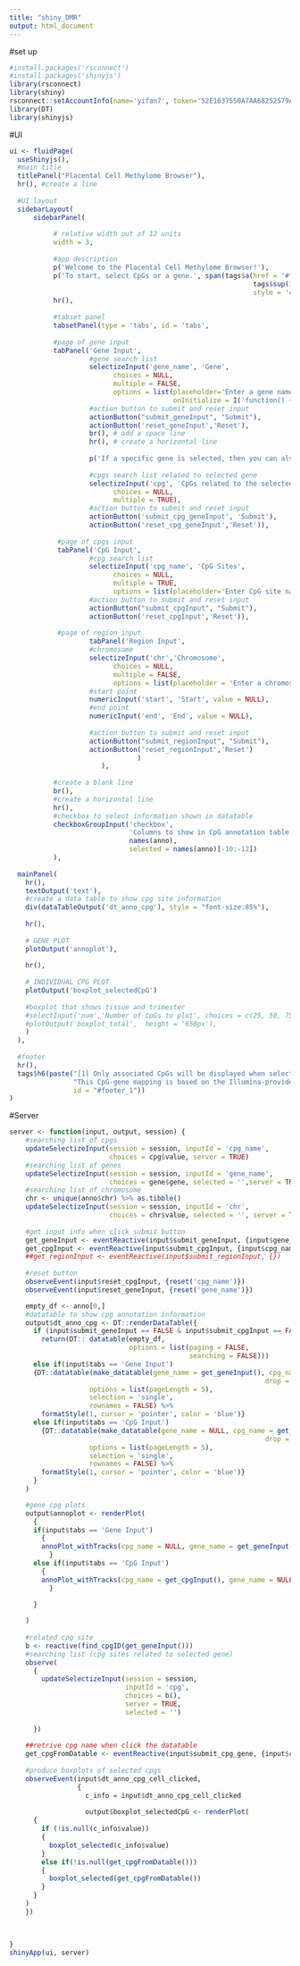 ```yaml
---
title: "shiny_DMR"
output: html_document
---
```


#set up
```r
#install.packages('rsconnect')
#install.packages('shinyjs')
library(rsconnect)
library(shiny)
rsconnect::setAccountInfo(name='yifan7', token='52E1037550A7AA68252579A98EE8AA38', secret='+NlrJysSVZHa5LQQb9slmYRDXExPfjF0QbxMjUH1')
library(DT)
library(shinyjs)
```

#UI
```r
ui <- fluidPage(
  useShinyjs(),
  #main title
  titlePanel("Placental Cell Methylome Browser"),
  hr(), #create a line
  
  #UI layout
  sidebarLayout(
      sidebarPanel(
          
           # relative width out of 12 units
           width = 3,
       
           #app description
           p('Welcome to the Placental Cell Methylome Browser!'),
           p('To start, select CpGs or a gene.', span(tags$a(href = '#footer_1', 
                                                             tags$sup(1), 
                                                             style = 'color:blue'))),
           hr(),
           
           #tabset panel
           tabsetPanel(type = 'tabs', id = 'tabs',
                       
           #page of gene input 
           tabPanel('Gene Input',
                    #gene search list
                    selectizeInput('gene_name', 'Gene', 
                          choices = NULL, 
                          multiple = FALSE,
                          options = list(placeholder='Enter a gene name',
                                         onInitialize = I('function() { this.setValue(""); }'))),
                    #action button to submit and reset input
                    actionButton("submit_geneInput", "Submit"),
                    actionButton('reset_geneInput','Reset'),
                    br(), # add a space line
                    hr(), # create a horizontal line
           
                    p('If a specific gene is selected, then you can also display specific associated-CpGs'),
           
                    #cpgs search list related to selected gene
                    selectizeInput('cpg', 'CpGs related to the selected gene', 
                          choices = NULL,
                          multiple = TRUE),
                    #action button to submit and reset input
                    actionButton('submit_cpg_geneInput', 'Submit'),
                    actionButton('reset_cpg_geneInput','Reset')),
                       
            #page of cpgs input
            tabPanel('CpG Input',
                    #cpg search list
                    selectizeInput('cpg_name', 'CpG Sites', 
                          choices = NULL,
                          multiple = TRUE,
                          options = list(placeholder='Enter CpG site names' )),
                    #action button to submit and reset input
                    actionButton("submit_cpgInput", "Submit"),
                    actionButton('reset_cpgInput','Reset')),
                       
            #page of region input
                    tabPanel('Region Input',
                    #chromosome 
                    selectizeInput('chr','Chromosome',
                          choices = NULL,
                          multiple = FALSE,
                          options = list(placeholder = 'Enter a chromosome')),
                    #start point
                    numericInput('start', 'Start', value = NULL),
                    #end point
                    numericInput('end', 'End', value = NULL),
                    
                    #action button to submit and reset input
                    actionButton("submit_regionInput", "Submit"),
                    actionButton('reset_regionInput','Reset')
                                )
                       ),
           
           #create a blank line
           br(),
           #create a horizontal line
           hr(),
           #checkbox to select information shown in datatable
           checkboxGroupInput('checkbox', 
                              'Columns to show in CpG annotation table', 
                              names(anno), 
                              selected = names(anno)[-10:-12])
           ), 
  
  mainPanel(
    hr(),
    textOutput('text'),
    #create a data table to show cpg site information 
    div(dataTableOutput('dt_anno_cpg'), style = "font-size:85%"),
    
    hr(),
    
    # GENE PLOT
    plotOutput('annoplot'),
    
    hr(),
    
    # INDIVIDUAL CPG PLOT
    plotOutput('boxplot_selectedCpG')
  
    #boxplot that shows tissue and trimester
    #selectInput('num','Number of CpGs to plot', choices = c(25, 50, 75,100)),
    #plotOutput('boxplot_total',  height = '650px'),
    )
  ),
  
  #footer
  hr(),
  tags$h6(paste("[1] Only associated CpGs will be displayed when selecting a gene.",
                "This CpG-gene mapping is based on the Illumina-provided EPIC array annotation.", 
                id = "#footer_1"))
)


```

#Server
```r
server <- function(input, output, session) {
    #searching list of cpgs
    updateSelectizeInput(session = session, inputId = 'cpg_name', 
                         choices = cpg$value, server = TRUE)
    #searching list of genes
    updateSelectizeInput(session = session, inputId = 'gene_name', 
                         choices = gene$gene, selected = '',server = TRUE)
    #searching list of chromosome
    chr <- unique(anno$chr) %>% as.tibble()
    updateSelectizeInput(session = session, inputId = 'chr',
                         choices = chr$value, selected = '', server = TRUE)
      
    #get input info when click submit button
    get_geneInput <- eventReactive(input$submit_geneInput, {input$gene_name})
    get_cpgInput <- eventReactive(input$submit_cpgInput, {input$cpg_name})
    ##get_regionInput <- eventReactive(input$submit_regionInput, {})
    
    #reset button
    observeEvent(input$reset_cpgInput, {reset('cpg_name')})
    observeEvent(input$reset_geneInput, {reset('gene_name')})

    empty_df <- anno[0,]
    #datatable to show cpg annotation information 
    output$dt_anno_cpg <- DT::renderDataTable({ 
      if (input$submit_geneInput == FALSE & input$submit_cpgInput == FALSE & input$submit_regionInput == FALSE)
        return(DT:: datatable(empty_df, 
                              options = list(paging = FALSE, 
                                             searching = FALSE)))
      else if(input$tabs == 'Gene Input')
      {DT::datatable(make_datatable(gene_name = get_geneInput(), cpg_name = NULL)[,input$checkbox, 
                                                                drop = FALSE], 
                    options = list(pageLength = 5),
                    selection = 'single',
                    rownames = FALSE) %>% 
        formatStyle(1, cursor = 'pointer', color = 'blue')}
      else if(input$tabs == 'CpG Input')
        {DT::datatable(make_datatable(gene_name = NULL, cpg_name = get_cpgInput())[,input$checkbox, 
                                                                drop = FALSE], 
                    options = list(pageLength = 5),
                    selection = 'single',
                    rownames = FALSE) %>% 
        formatStyle(1, cursor = 'pointer', color = 'blue')}
      }
    )

    #gene cpg plots
    output$annoplot <- renderPlot(
      {
      if(input$tabs == 'Gene Input')
        {
        annoPlot_withTracks(cpg_name = NULL, gene_name = get_geneInput())
          }
      else if(input$tabs == 'CpG Input')
        {
        annoPlot_withTracks(cpg_name = get_cpgInput(), gene_name = NULL)
          }
          
      }

    )
    
    #related cpg site
    b <- reactive(find_cpgID(get_geneInput()))
    #searching list (cpg sites related to selected gene)
    observe(
      {
        updateSelectizeInput(session = session, 
                             inputId = 'cpg', 
                             choices = b(), 
                             server = TRUE, 
                             selected = '')
        
      })
    
    ##retrive cpg name when click the datatable
    get_cpgFromDatable <- eventReactive(input$submit_cpg_gene, {input$cpg})
    
    #produce boxplots of selected cpgs
    observeEvent(input$dt_anno_cpg_cell_clicked, 
                 {
                   c_info = input$dt_anno_cpg_cell_clicked
                   
                   output$boxplot_selectedCpG <- renderPlot(
      {
        if (!is.null(c_info$value))
        {
          boxplot_selected(c_info$value)
        }
        else if(!is.null(get_cpgFromDatable()))
        {
          boxplot_selected(get_cpgFromDatable())
        }
      }
    )
    })
    


}
shinyApp(ui, server)

```

